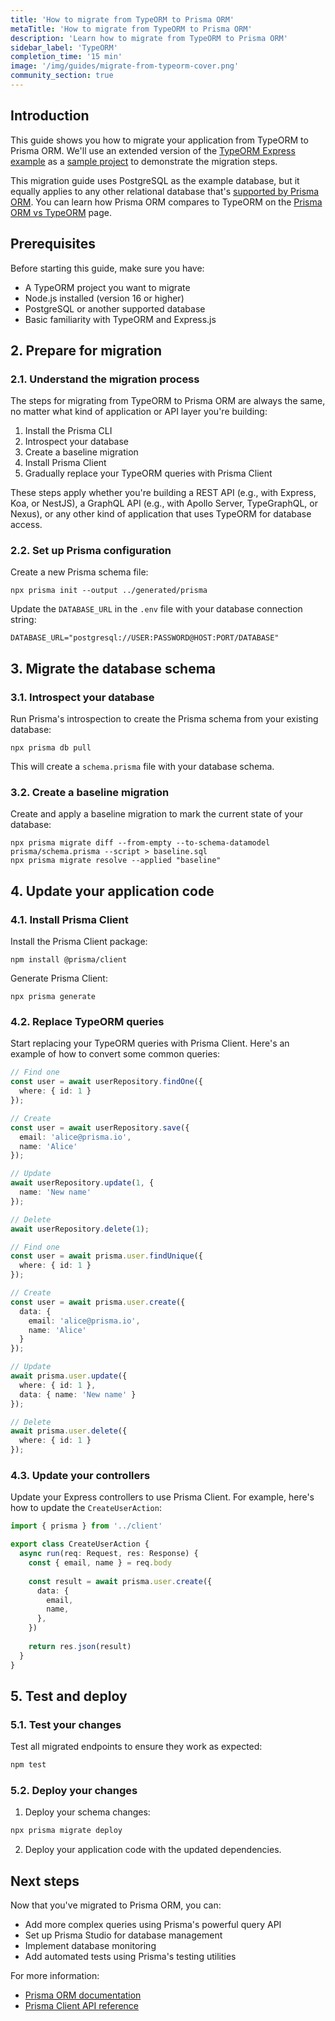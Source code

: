 ```yaml
---
title: 'How to migrate from TypeORM to Prisma ORM'
metaTitle: 'How to migrate from TypeORM to Prisma ORM'
description: 'Learn how to migrate from TypeORM to Prisma ORM'
sidebar_label: 'TypeORM'
completion_time: '15 min'
image: '/img/guides/migrate-from-typeorm-cover.png'
community_section: true
---
```


## Introduction

This guide shows you how to migrate your application from TypeORM to Prisma ORM. We'll use an extended version of the [TypeORM Express example](https://github.com/typeorm/typescript-express-example/) as a [sample project](https://github.com/prisma/migrate-from-typeorm-to-prisma) to demonstrate the migration steps.

This migration guide uses PostgreSQL as the example database, but it equally applies to any other relational database that's [supported by Prisma ORM](/orm/reference/supported-databases). You can learn how Prisma ORM compares to TypeORM on the [Prisma ORM vs TypeORM](/orm/more/comparisons/prisma-and-typeorm) page.

## Prerequisites

Before starting this guide, make sure you have:

- A TypeORM project you want to migrate
- Node.js installed (version 16 or higher)
- PostgreSQL or another supported database
- Basic familiarity with TypeORM and Express.js

## 2. Prepare for migration

### 2.1. Understand the migration process

The steps for migrating from TypeORM to Prisma ORM are always the same, no matter what kind of application or API layer you're building:

1. Install the Prisma CLI
2. Introspect your database
3. Create a baseline migration
4. Install Prisma Client
5. Gradually replace your TypeORM queries with Prisma Client

These steps apply whether you're building a REST API (e.g., with Express, Koa, or NestJS), a GraphQL API (e.g., with Apollo Server, TypeGraphQL, or Nexus), or any other kind of application that uses TypeORM for database access.

### 2.2. Set up Prisma configuration

Create a new Prisma schema file:

```terminal
npx prisma init --output ../generated/prisma
```

Update the `DATABASE_URL` in the `.env` file with your database connection string:

```env
DATABASE_URL="postgresql://USER:PASSWORD@HOST:PORT/DATABASE"
```

## 3. Migrate the database schema

### 3.1. Introspect your database

Run Prisma's introspection to create the Prisma schema from your existing database:

```terminal
npx prisma db pull
```

This will create a `schema.prisma` file with your database schema.

### 3.2. Create a baseline migration

Create and apply a baseline migration to mark the current state of your database:

```terminal
npx prisma migrate diff --from-empty --to-schema-datamodel prisma/schema.prisma --script > baseline.sql
npx prisma migrate resolve --applied "baseline"
```

## 4. Update your application code

### 4.1. Install Prisma Client

Install the Prisma Client package:

```terminal
npm install @prisma/client
```

Generate Prisma Client:

```terminal
npx prisma generate
```

### 4.2. Replace TypeORM queries

Start replacing your TypeORM queries with Prisma Client. Here's an example of how to convert some common queries:

<TabbedContent code>

<TabItem value="TypeORM">

```typescript
// Find one
const user = await userRepository.findOne({ 
  where: { id: 1 } 
});

// Create
const user = await userRepository.save({
  email: 'alice@prisma.io',
  name: 'Alice'
});

// Update
await userRepository.update(1, { 
  name: 'New name' 
});

// Delete
await userRepository.delete(1);
```

</TabItem>

<TabItem value="Prisma Client">

```typescript
// Find one
const user = await prisma.user.findUnique({ 
  where: { id: 1 } 
});

// Create
const user = await prisma.user.create({
  data: {
    email: 'alice@prisma.io',
    name: 'Alice'
  }
});

// Update
await prisma.user.update({
  where: { id: 1 },
  data: { name: 'New name' }
});

// Delete
await prisma.user.delete({
  where: { id: 1 }
});
```

</TabItem>

</TabbedContent>

### 4.3. Update your controllers

Update your Express controllers to use Prisma Client. For example, here's how to update the `CreateUserAction`:

```typescript
import { prisma } from '../client'

export class CreateUserAction {
  async run(req: Request, res: Response) {
    const { email, name } = req.body
    
    const result = await prisma.user.create({
      data: {
        email,
        name,
      },
    })
    
    return res.json(result)
  }
}
```

## 5. Test and deploy

### 5.1. Test your changes

Test all migrated endpoints to ensure they work as expected:

```bash
npm test
```

### 5.2. Deploy your changes

1. Deploy your schema changes:
```bash
npx prisma migrate deploy
```

2. Deploy your application code with the updated dependencies.

## Next steps

Now that you've migrated to Prisma ORM, you can:

- Add more complex queries using Prisma's powerful query API
- Set up Prisma Studio for database management
- Implement database monitoring
- Add automated tests using Prisma's testing utilities

For more information:
- [Prisma ORM documentation](/orm)
- [Prisma Client API reference](/orm/prisma-client)
